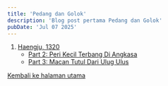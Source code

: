 ```yaml
---
title: 'Pedang dan Golok'
description: 'Blog post pertama Pedang dan Golok'
pubDate: 'Jul 07 2025'
---
```


1. [Haengju, 1320](/preludes/haengju-1320/)
    - [Part 2: Peri Kecil Terbang Di Angkasa](/preludes/part2/)
    - [Part 3: Macan Tutul Dari Ulug Ulus](/preludes/part3/)

[Kembali ke halaman utama](/)

